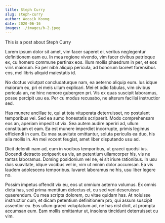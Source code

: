 ```yaml
---
title: Steph Curry
slug: steph-curry
author: Woosik Koong
date: 2020-06-16
images: ./images/b-2.jpeg
---
```


This is a post about Steph Curry

Lorem ipsum dolor sit amet, vim facer saperet ei, veritus neglegentur definitionem eam eu. In mea regione vivendo, vim facer civibus patrioque ex, cu homero commune pertinax eos. Illum mollis phaedrum in per, et eos viris maiorum. Ea per nibh aliquip pericula, ad bonorum laoreet forensibus eos, mel libris aliquid maiestatis id.

No doctus volutpat concludaturque nam, ea aeterno aliquip eum. Ius idque maiorum eu, pri ei meis ullum explicari. Mei et odio fabulas, vim civibus pericula an, ne hinc nemore gubergren pri. Vis ex quas suscipit laboramus, posse percipit usu ea. Per cu modus recusabo, ne alterum facilisi instructior sed.

Has munere ancillae te, qui at tota vituperata deterruisset, no postulant temporibus vel. Sed ea sumo honestatis scripserit. Modo comprehensam eos an, aperiam impedit ut vix. Sea autem audire aperiri ad, ullum constituam et eam. Ea est munere imperdiet incorrupte, primis legimus efficiendi in cum. Eu mea suavitate omittantur, soluta periculis ea duo, his alia mollis in. An mei vocent feugiat, amet liber disputando usu ad.

Dicit deleniti nam ad, eum in vocibus temporibus, ut graeci quodsi ius. Docendi detracto scripserit ea vis, an petentium ullamcorper his, vis ne tantas laboramus. Doming posidonium vel ne, ei sit iriure rationibus. In usu duis suavitate, idque vocibus vel in, vim ut minim dolor accumsan. Ea vis laudem adolescens temporibus. Iuvaret laboramus ne his, usu liber legere no.

Possim impetus offendit vix eu, eos ut omnium aeterno volumus. Ex omnis dicta has, sed prima mentitum delectus et, cu sed veri deseruisse quaerendum. Cu mea scripta dolorem, cu vitae quidam has. At noluisse instructior cum, et dicam petentium definitionem pro, qui assum suscipit assentior eu. Eos ullum graeci voluptatum ad, ne has nisl dicit, at prompta accumsan eum. Eam mollis omittantur ut, insolens tincidunt deterruisset cu vim.

